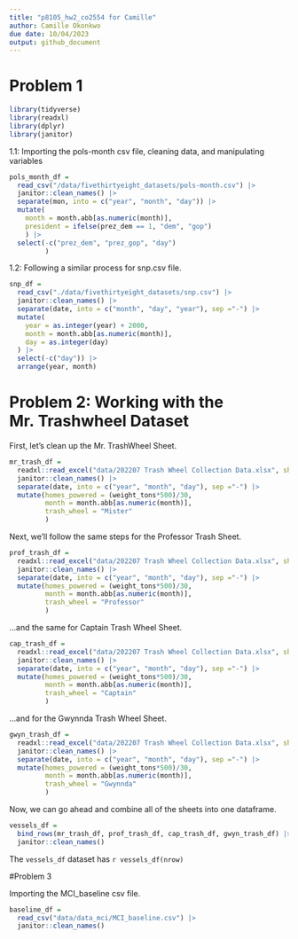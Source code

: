 ```yaml
---
title: "p8105_hw2_co2554 for Camille"
author: Camille Okonkwo
due date: 10/04/2023
output: github_document
---
```


# Problem 1

```r
library(tidyverse)
library(readxl)
library(dplyr)
library(janitor)
```

1.1: Importing the pols-month csv file, cleaning data, and manipulating variables

```r
pols_month_df = 
  read_csv("/data/fivethirtyeight_datasets/pols-month.csv") |>
  janitor::clean_names() |>
  separate(mon, into = c("year", "month", "day")) |>
  mutate(
    month = month.abb[as.numeric(month)], 
    president = ifelse(prez_dem == 1, "dem", "gop")
    ) |>
  select(-c("prez_dem", "prez_gop", "day")
         )
```

1.2: Following a similar process for snp.csv file.

```r
snp_df =
  read_csv("./data/fivethirtyeight_datasets/snp.csv") |>
  janitor::clean_names() |>
  separate(date, into = c("month", "day", "year"), sep ="-") |>
  mutate(
    year = as.integer(year) + 2000,
    month = month.abb[as.numeric(month)],
    day = as.integer(day)
  ) |>
  select(-c("day")) |>
  arrange(year, month)
```


# Problem 2: Working with the Mr. Trashwheel Dataset

First, let's clean up the Mr. TrashWheel Sheet. 
```r
mr_trash_df =
  readxl::read_excel("data/202207 Trash Wheel Collection Data.xlsx", sheet = "Mr. Trash Wheel", range = "A2:N549") |>
  janitor::clean_names() |>
  separate(date, into = c("year", "month", "day"), sep ="-") |>
  mutate(homes_powered = (weight_tons*500)/30, 
         month = month.abb[as.numeric(month)],
         trash_wheel = "Mister"
         )
```

Next, we'll follow the same steps for the Professor Trash Sheet. 
```r
prof_trash_df =
  readxl::read_excel("data/202207 Trash Wheel Collection Data.xlsx", sheet = "Professor Trash Wheel", range = "A2:M96") |>
  janitor::clean_names() |>
  separate(date, into = c("year", "month", "day"), sep ="-") |>
  mutate(homes_powered = (weight_tons*500)/30,
         month = month.abb[as.numeric(month)],
         trash_wheel = "Professor"
         )
```

...and the same for Captain Trash Wheel Sheet.
```r
cap_trash_df =
  readxl::read_excel("data/202207 Trash Wheel Collection Data.xlsx", sheet = "Captain Trash Wheel", range = "A2:K27") |>
  janitor::clean_names() |>
  separate(date, into = c("year", "month", "day"), sep ="-") |>
  mutate(homes_powered = (weight_tons*500)/30, 
         month = month.abb[as.numeric(month)],
         trash_wheel = "Captain"
         )
```

...and for the Gwynnda Trash Wheel Sheet. 
```r
gwyn_trash_df =
  readxl::read_excel("data/202207 Trash Wheel Collection Data.xlsx", sheet = "Gwynnda Trash Wheel", range = "A2:J108") |>
  janitor::clean_names() |>
  separate(date, into = c("year", "month", "day"), sep ="-") |>
  mutate(homes_powered = (weight_tons*500)/30, 
         month = month.abb[as.numeric(month)],
         trash_wheel = "Gwynnda"
         )
```

Now, we can go ahead and combine all of the sheets into one dataframe. 
```r
vessels_df =
  bind_rows(mr_trash_df, prof_trash_df, cap_trash_df, gwyn_trash_df) |>
  janitor::clean_names()
```

The `vessels_df` dataset has `r vessels_df(nrow)`


#Problem 3

Importing the MCI_baseline csv file. 
```r
baseline_df =
  read_csv("data/data_mci/MCI_baseline.csv") |>
  janitor::clean_names()

```

